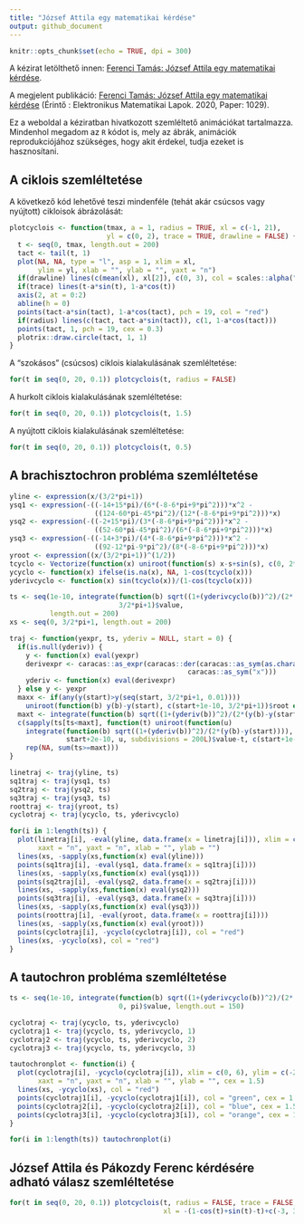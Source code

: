 ```yaml
---
title: "József Attila egy matematikai kérdése"
output: github_document
---
```


```r
knitr::opts_chunk$set(echo = TRUE, dpi = 300)
```

A kézirat letölthető innen: [Ferenci Tamás: József Attila egy matematikai kérdése](FerenciTamas_JozsefAttilaEgyMatematikaiKerdese.pdf).

A megjelent publikáció: [Ferenci Tamás: József Attila egy matematikai kérdése](https://ematlap.hu/gazda-g-sag-2020-13/1029-ferenci-tamas-jozsef-attila) (Érintő : Elektronikus Matematikai Lapok. 2020, Paper: 1029).

Ez a weboldal a kéziratban hivatkozott szemléltető animációkat tartalmazza. Mindenhol megadom az `R` kódot is, mely az ábrák, animációk reprodukciójához szükséges, hogy akit érdekel, tudja ezeket is hasznosítani.

## A ciklois szemléltetése

A következő kód lehetővé teszi mindenféle (tehát akár csúcsos vagy nyújtott) cikloisok ábrázolását:

```r
plotcyclois <- function(tmax, a = 1, radius = TRUE, xl = c(-1, 21),
                        yl = c(0, 2), trace = TRUE, drawline = FALSE) {
  t <- seq(0, tmax, length.out = 200)
  tact <- tail(t, 1)
  plot(NA, NA, type = "l", asp = 1, xlim = xl,
       ylim = yl, xlab = "", ylab = "", yaxt = "n")
  if(drawline) lines(c(mean(xl), xl[2]), c(0, 3), col = scales::alpha("red", 0.2))
  if(trace) lines(t-a*sin(t), 1-a*cos(t))
  axis(2, at = 0:2)
  abline(h = 0)
  points(tact-a*sin(tact), 1-a*cos(tact), pch = 19, col = "red")
  if(radius) lines(c(tact, tact-a*sin(tact)), c(1, 1-a*cos(tact)))
  points(tact, 1, pch = 19, cex = 0.3)
  plotrix::draw.circle(tact, 1, 1)
}
```

A "szokásos" (csúcsos) ciklois kialakulásának szemléltetése:

```r
for(t in seq(0, 20, 0.1)) plotcyclois(t, radius = FALSE)
```

A hurkolt ciklois kialakulásának szemléltetése:

```r
for(t in seq(0, 20, 0.1)) plotcyclois(t, 1.5)
```

A nyújtott ciklois kialakulásának szemléltetése:

```r
for(t in seq(0, 20, 0.1)) plotcyclois(t, 0.5)
```

## A brachisztochron probléma szemléltetése

```r
yline <- expression(x/(3/2*pi+1))
ysq1 <- expression(-((-14+15*pi)/(6*(-8-6*pi+9*pi^2)))*x^2 -
                     ((124-60*pi-45*pi^2)/(12*(-8-6*pi+9*pi^2)))*x)
ysq2 <- expression(-((-2+15*pi)/(3*(-8-6*pi+9*pi^2)))*x^2 -
                     ((52-60*pi-45*pi^2)/(6*(-8-6*pi+9*pi^2)))*x)
ysq3 <- expression(-((-14+3*pi)/(4*(-8-6*pi+9*pi^2)))*x^2 -
                     ((92-12*pi-9*pi^2)/(8*(-8-6*pi+9*pi^2)))*x)
yroot <- expression((x/(3/2*pi+1))^(1/2))
tcyclo <- Vectorize(function(x) uniroot(function(s) x-s+sin(s), c(0, 2*pi))$root)
ycyclo <- function(x) ifelse(is.na(x), NA, 1-cos(tcyclo(x)))
yderivcyclo <- function(x) sin(tcyclo(x))/(1-cos(tcyclo(x)))

ts <- seq(1e-10, integrate(function(b) sqrt((1+(yderivcyclo(b))^2)/(2*(ycyclo(b)-ycyclo(0)))), 0,
                           3/2*pi+1)$value,
          length.out = 200)
xs <- seq(0, 3/2*pi+1, length.out = 200)

traj <- function(yexpr, ts, yderiv = NULL, start = 0) {
  if(is.null(yderiv)) {
    y <- function(x) eval(yexpr)
    derivexpr <- caracas::as_expr(caracas::der(caracas::as_sym(as.character(yexpr)),
                                            caracas::as_sym("x")))
    yderiv <- function(x) eval(derivexpr)
  } else y <- yexpr
  maxx <- if(any(y(start)>y(seq(start, 3/2*pi+1, 0.01))))
    uniroot(function(b) y(b)-y(start), c(start+1e-10, 3/2*pi+1))$root else 3/2*pi+1
  maxt <- integrate(function(b) sqrt((1+(yderiv(b))^2)/(2*(y(b)-y(start)))), start, maxx)$value
  c(sapply(ts[ts<maxt], function(t) uniroot(function(u)
    integrate(function(b) sqrt((1+(yderiv(b))^2)/(2*(y(b)-y(start)))),
              start+2e-10, u, subdivisions = 200L)$value-t, c(start+1e-10, maxx))$root),
    rep(NA, sum(ts>=maxt)))
}

linetraj <- traj(yline, ts)
sq1traj <- traj(ysq1, ts)
sq2traj <- traj(ysq2, ts)
sq3traj <- traj(ysq3, ts)
roottraj <- traj(yroot, ts)
cyclotraj <- traj(ycyclo, ts, yderivcyclo)

for(i in 1:length(ts)) {
  plot(linetraj[i], -eval(yline, data.frame(x = linetraj[i])), xlim = c(0, 6), ylim = c(-2.5, 0),
       xaxt = "n", yaxt = "n", xlab = "", ylab = "")
  lines(xs, -sapply(xs,function(x) eval(yline)))
  points(sq1traj[i], -eval(ysq1, data.frame(x = sq1traj[i])))
  lines(xs, -sapply(xs,function(x) eval(ysq1)))
  points(sq2traj[i], -eval(ysq2, data.frame(x = sq2traj[i])))
  lines(xs, -sapply(xs,function(x) eval(ysq2)))
  points(sq3traj[i], -eval(ysq3, data.frame(x = sq3traj[i])))
  lines(xs, -sapply(xs,function(x) eval(ysq3)))
  points(roottraj[i], -eval(yroot, data.frame(x = roottraj[i])))
  lines(xs, -sapply(xs,function(x) eval(yroot)))
  points(cyclotraj[i], -ycyclo(cyclotraj[i]), col = "red")
  lines(xs, -ycyclo(xs), col = "red")
}
```

## A tautochron probléma szemléltetése

```r
ts <- seq(1e-10, integrate(function(b) sqrt((1+(yderivcyclo(b))^2)/(2*(ycyclo(b)-ycyclo(0)))),
                           0, pi)$value, length.out = 150)

cyclotraj <- traj(ycyclo, ts, yderivcyclo)
cyclotraj1 <- traj(ycyclo, ts, yderivcyclo, 1)
cyclotraj2 <- traj(ycyclo, ts, yderivcyclo, 2)
cyclotraj3 <- traj(ycyclo, ts, yderivcyclo, 3)

tautochronplot <- function(i) {
  plot(cyclotraj[i], -ycyclo(cyclotraj[i]), xlim = c(0, 6), ylim = c(-2.5, 0),
       xaxt = "n", yaxt = "n", xlab = "", ylab = "", cex = 1.5)
  lines(xs, -ycyclo(xs), col = "red")
  points(cyclotraj1[i], -ycyclo(cyclotraj1[i]), col = "green", cex = 1.5)
  points(cyclotraj2[i], -ycyclo(cyclotraj2[i]), col = "blue", cex = 1.5)
  points(cyclotraj3[i], -ycyclo(cyclotraj3[i]), col = "orange", cex = 1.5)
}

for(i in 1:length(ts)) tautochronplot(i)
```

## József Attila és Pákozdy Ferenc kérdésére adható válasz szemléltetése

```r
for(t in seq(0, 20, 0.1)) plotcyclois(t, radius = FALSE, trace = FALSE,
                                      xl = -(1-cos(t)+sin(t)-t)+c(-3, 3), drawline = TRUE)
```
